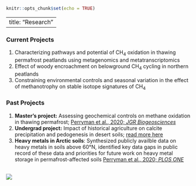 
```r
knitr::opts_chunk$set(echo = TRUE)
```


---
title: "Research"
---

### Current Projects
1. Characterizing pathways and potential of CH~4~ oxidation in thawing permafrost peatlands using metagenomics and metatranscriptomics
2. Effect of woody encroachment on belowground CH~4~ cycling in northern peatlands
3. Constraining environmental controls and seasonal variation in the effect of methanotrophy on stable isotope signatures of CH~4~ 

### Past Projects
1. __Master's project:__ Assessing geochemical controls on methane oxidation in thawing permafrost; [Perryman et al., 2020; _JGR Biogeosciences_](https://agupubs.onlinelibrary.wiley.com/doi/abs/10.1029/2019JG005526) 
2. __Undergrad project:__ Impact of historical agriculture on calcite precipitation and pedogenesis in desert soils; [read more here](https://anthrosource.onlinelibrary.wiley.com/doi/10.1111/cuag.12241?fbclid=IwAR2OjBvRfMkLfhBn88jV-UoSQ5S7mBNaBVkkiYL5DDYjSWnrKefuQGwvMyQ)
3. __Heavy metals in Arctic soils__: Synthesized publicly availble data on heavy metals in soils above 60°N, identified key data gaps in public record of these data and priorities for future work on heavy metal storage in permafrost-affected soils [Perryman et al., 2020; _PLOS ONE_](https://journals.plos.org/plosone/article?id=10.1371/journal.pone.0233297)

<br>![](/Users/Clarice/Personal_Site/Kaamanen_pano.jpg)






